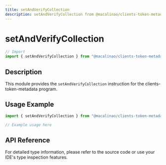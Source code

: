 ```yaml
---
title: setAndVerifyCollection
description: setAndVerifyCollection from @macalinao/clients-token-metadata
---
```


# setAndVerifyCollection

```typescript
// Import
import { setAndVerifyCollection } from "@macalinao/clients-token-metadata";
```

## Description

This module provides the `setAndVerifyCollection` instruction for the clients-token-metadata program.

## Usage Example

```typescript
import { setAndVerifyCollection } from "@macalinao/clients-token-metadata";

// Example usage here
```

## API Reference

For detailed type information, please refer to the source code or use your IDE's type inspection features.
